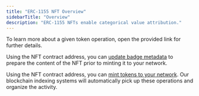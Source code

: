 ```yaml
---
title: "ERC-1155 NFT Overview"
sidebarTitle: "Overview"
description: "ERC-1155 NFTs enable categorical value attribution."
---
```


<Info>
  To learn more about a given token operation, open the provided link for
  further details.
</Info>

Using the NFT contract address, you can [update badge metadata](/api/v1/erc1155/put/metadata) to prepare
the content of the NFT prior to minting it to your network.

Using the NFT contract address, you can [mint tokens to your network](/api/v1/erc1155/post/mint).
Our blockchain indexing systems will automatically pick up these operations and organize the activity.
